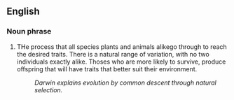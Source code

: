 ==English==

===Noun phrase===
#THe process that all species plants and animals alikego through to reach the desired traits. There is a natural range of variation, with no two individuals exactly alike. Thoses who are more likely to survive, produce offspring that will have traits that better suit their environment.
#: ''Darwin explains evolution by common descent through natural selection.''